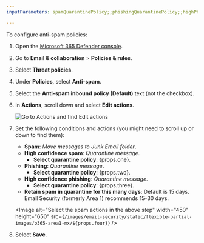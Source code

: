 ```yaml
---
inputParameters: spamQuarantinePolicy;;phishingQuarantinePolicy;;highPhishingQuarantinePolicy;;img

---
```



To configure anti-spam policies:

1. Open the [Microsoft 365 Defender console](https://security.microsoft.com/).

2. Go to **Email & collaboration** > **Policies & rules**.

3. Select **Threat policies**.

4. Under **Policies**, select **Anti-spam**.

5. Select the **Anti-spam inbound policy (Default)** text (not the checkbox).

6. In **Actions**, scroll down and select **Edit actions**.

    <div class="large-img">

   ![Go to Actions and find Edit actions](~/assets/email-security/static/flexible-partial-images/o365-area1-mx/step6-edit-actions.png)

    </div>

7. Set the following conditions and actions (you might need to scroll up or down to find them):

   * **Spam**: *Move messages to Junk Email folder*.
   * **High confidence spam**: *Quarantine message*.
     * **Select quarantine policy**: {props.one}.
   * **Phishing**: *Quarantine message*.
     * **Select quarantine policy**: {props.two}.
   * **High confidence phishing**: *Quarantine message*.
     * **Select quarantine policy**: {props.three}.
   * **Retain spam in quarantine for this many days**: Default is 15 days. Email Security (formerly Area 1) recommends 15-30 days.

    <div class="large-img">
    
    <Image alt="Select the spam actions in the above step" width="450" height="650" src={`/images/email-security/static/flexible-partial-images/o365-area1-mx/${props.four}`}  />
    
    </div>

8. Select **Save**.
